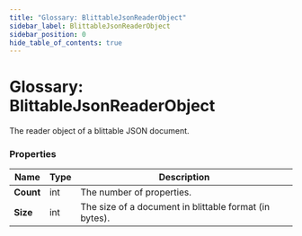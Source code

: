 ---
title: "Glossary: BlittableJsonReaderObject"
sidebar_label: BlittableJsonReaderObject
sidebar_position: 0
hide_table_of_contents: true
---




# Glossary: BlittableJsonReaderObject
<LanguageSwitcher supportedLanguages={supportedLanguages} />
<LanguageContent language="csharp">


The reader object of a blittable JSON document.

### Properties

| Name | Type | Description |
| ------------- | ------------- | ----- |
| **Count** | int | The number of properties. |
| **Size** |  int | The size of a document in blittable format (in bytes). |

</LanguageContent>

<!---

-->